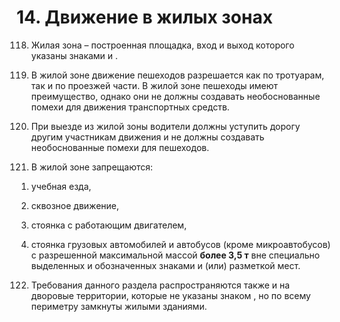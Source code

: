 
# 14. Движение в жилых зонах

118. Жилая зона – построенная площадка, вход и выход которого указаны знаками <Rs n='5.21'/> и <Rs n='5.22'/>.

119. В жилой зоне движение пешеходов разрешается как по тротуарам, так и по проезжей части. В жилой зоне пешеходы имеют преимущество, однако они не должны создавать необоснованные помехи для движения транспортных средств.

120. При выезде из жилой зоны водители должны уступить дорогу другим участникам движения и не должны создавать необоснованные помехи для пешеходов.

121. В жилой зоне запрещаются:

1) учебная езда,

2) сквозное движение,

3) стоянка с работающим двигателем,

4) стоянка грузовых автомобилей и автобусов (кроме микроавтобусов) с разрешенной максимальной массой **более 3,5 т** вне специально выделенных и обозначенных знаками и (или) разметкой мест.

122. Требования данного раздела распространяются также и на дворовые территории, которые не указаны знаком <Rs n='5.21'/>, но по всему периметру замкнуты жилыми зданиями.
